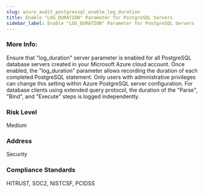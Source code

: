 ```yaml
---
slug: azure_audit_postgressql_enable_log_duration
title: Enable "LOG_DURATION" Parameter for PostgreSQL Servers
sidebar_label: Enable "LOG_DURATION" Parameter for PostgreSQL Servers
---
```


### More Info:

Ensure that "log_duration" server parameter is enabled for all PostgreSQL database servers created in your Microsoft Azure cloud account. Once enabled, the "log_duration" parameter allows recording the duration of each completed PostgreSQL statement. Only users with administrative privileges can change this setting within Azure PostgreSQL server configuration. For database clients using extended query protocol, the duration of the "Parse", "Bind", and "Execute" steps is logged independently.

### Risk Level

Medium

### Address

Security

### Compliance Standards

HITRUST, SOC2, NISTCSF, PCIDSS

